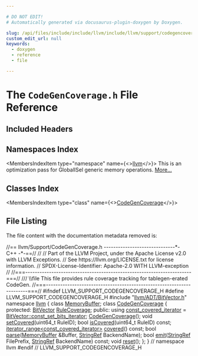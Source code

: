 ```yaml
---

# DO NOT EDIT!
# Automatically generated via docusaurus-plugin-doxygen by Doxygen.

slug: /api/files/include/include/llvm/include/llvm/support/codegencoverage-h
custom_edit_url: null
keywords:
  - doxygen
  - reference
  - file

---
```





# The `CodeGenCoverage.h` File Reference

<DoxygenPage pluginConfig={pluginConfig}>



## Included Headers

<IncludesList>
<IncludesListItem
  filePath="llvm/ADT/BitVector.h"
  permalink="/docs/api/files/include/include/llvm/include/llvm/adt/bitvector-h"
  isLocal="true" />
</IncludesList>

## Namespaces Index

<MembersIndex>

<MembersIndexItem
  type="namespace"
  name={<><a href="/docs/api/namespaces/llvm">llvm</a></>}>
This is an optimization pass for GlobalISel generic memory operations. <a href="/docs/api/namespaces/llvm/#details">More...</a>
</MembersIndexItem>

</MembersIndex>

## Classes Index

<MembersIndex>

<MembersIndexItem
  type="class"
  name={<><a href="/docs/api/classes/llvm/codegencoverage">CodeGenCoverage</a></>}>
</MembersIndexItem>

</MembersIndex>


## File Listing

The file content with the documentation metadata removed is:

<ProgramListing>

<Link id="l00001" /><CodeLine lineNumber="1"><Highlight kind="comment">//== llvm/Support/CodeGenCoverage.h ------------------------------&#42;- C++ -&#42;-==//</Highlight><Highlight kind="normal"></Highlight></CodeLine>
<Link id="l00002" /><CodeLine lineNumber="2"><Highlight kind="normal"></Highlight><Highlight kind="comment">//</Highlight><Highlight kind="normal"></Highlight></CodeLine>
<Link id="l00003" /><CodeLine lineNumber="3"><Highlight kind="normal"></Highlight><Highlight kind="comment">// Part of the LLVM Project, under the Apache License v2.0 with LLVM Exceptions.</Highlight><Highlight kind="normal"></Highlight></CodeLine>
<Link id="l00004" /><CodeLine lineNumber="4"><Highlight kind="normal"></Highlight><Highlight kind="comment">// See https://llvm.org/LICENSE.txt for license information.</Highlight><Highlight kind="normal"></Highlight></CodeLine>
<Link id="l00005" /><CodeLine lineNumber="5"><Highlight kind="normal"></Highlight><Highlight kind="comment">// SPDX-License-Identifier: Apache-2.0 WITH LLVM-exception</Highlight><Highlight kind="normal"></Highlight></CodeLine>
<Link id="l00006" /><CodeLine lineNumber="6"><Highlight kind="normal"></Highlight><Highlight kind="comment">//</Highlight><Highlight kind="normal"></Highlight></CodeLine>
<Link id="l00007" /><CodeLine lineNumber="7"><Highlight kind="normal"></Highlight><Highlight kind="comment">//===----------------------------------------------------------------------===//</Highlight><Highlight kind="comment"></Highlight></CodeLine>
<Link id="l00008" /><CodeLine lineNumber="8"><Highlight kind="comment">/// \\file This file provides rule coverage tracking for tablegen-erated CodeGen.</Highlight><Highlight kind="normal"></Highlight></CodeLine>
<Link id="l00009" /><CodeLine lineNumber="9"><Highlight kind="normal"></Highlight><Highlight kind="comment">//===----------------------------------------------------------------------===//</Highlight><Highlight kind="normal"></Highlight></CodeLine>
<Link id="l00010" /><CodeLine lineNumber="10"><Highlight kind="normal"></Highlight></CodeLine>
<Link id="l00011" /><CodeLine lineNumber="11"><Highlight kind="normal"></Highlight><Highlight kind="preprocessor">#ifndef LLVM&#95;SUPPORT&#95;CODEGENCOVERAGE&#95;H</Highlight><Highlight kind="normal"></Highlight></CodeLine>
<Link id="l00012" /><CodeLine lineNumber="12"><Highlight kind="normal"></Highlight><Highlight kind="preprocessor">#define LLVM&#95;SUPPORT&#95;CODEGENCOVERAGE&#95;H</Highlight><Highlight kind="normal"></Highlight></CodeLine>
<Link id="l00013" /><CodeLine lineNumber="13"><Highlight kind="normal"></Highlight></CodeLine>
<Link id="l00014" /><CodeLine lineNumber="14"><Highlight kind="normal"></Highlight><Highlight kind="preprocessor">#include &quot;<a href="/docs/api/files/include/include/llvm/include/llvm/adt/bitvector-h">llvm/ADT/BitVector.h</a>&quot;</Highlight><Highlight kind="normal"></Highlight></CodeLine>
<Link id="l00015" /><CodeLine lineNumber="15"><Highlight kind="normal"></Highlight></CodeLine>
<Link id="l00016" /><CodeLine lineNumber="16"><Highlight kind="normal"></Highlight><Highlight kind="keyword">namespace </Highlight><Highlight kind="normal"><a href="/docs/api/namespaces/llvm">llvm</a> &#123;</Highlight></CodeLine>
<Link id="l00017" /><CodeLine lineNumber="17"><Highlight kind="normal"></Highlight><Highlight kind="keyword">class </Highlight><Highlight kind="normal"><a href="/docs/api/classes/llvm/memorybuffer">MemoryBuffer</a>;</Highlight></CodeLine>
<Link id="l00018" /><CodeLine lineNumber="18"><Highlight kind="normal"></Highlight></CodeLine>
<Link id="l00019" /><CodeLine lineNumber="19" lineLink="/docs/api/classes/llvm/codegencoverage"><Highlight kind="normal"></Highlight><Highlight kind="keyword">class </Highlight><Highlight kind="normal"><a href="/docs/api/classes/llvm/codegencoverage/#a50ba1d371442303d1edf6410e2c45e0f">CodeGenCoverage</a> &#123;</Highlight></CodeLine>
<Link id="l00020" /><CodeLine lineNumber="20"><Highlight kind="normal"></Highlight><Highlight kind="keyword">protected</Highlight><Highlight kind="normal">:</Highlight></CodeLine>
<Link id="l00021" /><CodeLine lineNumber="21" lineLink="/docs/api/classes/llvm/codegencoverage/#a637b274c4cf0c87e675f76fd72d1a0b6"><Highlight kind="normal">  <a href="/docs/api/classes/llvm/bitvector">BitVector</a> <a href="/docs/api/classes/llvm/codegencoverage/#a637b274c4cf0c87e675f76fd72d1a0b6">RuleCoverage</a>;</Highlight></CodeLine>
<Link id="l00022" /><CodeLine lineNumber="22"><Highlight kind="normal"></Highlight></CodeLine>
<Link id="l00023" /><CodeLine lineNumber="23"><Highlight kind="normal"></Highlight><Highlight kind="keyword">public</Highlight><Highlight kind="normal">:</Highlight></CodeLine>
<Link id="l00024" /><CodeLine lineNumber="24" lineLink="/docs/api/classes/llvm/codegencoverage/#aa14773f2f3151373cc761d73a1f86793"><Highlight kind="normal">  </Highlight><Highlight kind="keyword">using </Highlight><Highlight kind="normal"><a href="/docs/api/classes/llvm/codegencoverage/#aa14773f2f3151373cc761d73a1f86793">const&#95;covered&#95;iterator</a> = <a href="/docs/api/classes/llvm/bitvector/#a99a6a1febf299d51eab9d14ce188afe5">BitVector::const&#95;set&#95;bits&#95;iterator</a>;</Highlight></CodeLine>
<Link id="l00025" /><CodeLine lineNumber="25"><Highlight kind="normal"></Highlight></CodeLine>
<Link id="l00026" /><CodeLine lineNumber="26" lineLink="/docs/api/classes/llvm/codegencoverage/#a50ba1d371442303d1edf6410e2c45e0f"><Highlight kind="normal">  <a href="/docs/api/classes/llvm/codegencoverage/#a50ba1d371442303d1edf6410e2c45e0f">CodeGenCoverage</a>();</Highlight></CodeLine>
<Link id="l00027" /><CodeLine lineNumber="27"><Highlight kind="normal"></Highlight></CodeLine>
<Link id="l00028" /><CodeLine lineNumber="28"><Highlight kind="normal">  </Highlight><Highlight kind="keywordtype">void</Highlight><Highlight kind="normal"> <a href="/docs/api/classes/llvm/codegencoverage/#a69ad0fba8847b22164139f79219185a0">setCovered</a>(uint64&#95;t RuleID);</Highlight></CodeLine>
<Link id="l00029" /><CodeLine lineNumber="29"><Highlight kind="normal">  </Highlight><Highlight kind="keywordtype">bool</Highlight><Highlight kind="normal"> <a href="/docs/api/classes/llvm/codegencoverage/#a43502e038eb7c66f349b8fe579360305">isCovered</a>(uint64&#95;t RuleID) </Highlight><Highlight kind="keyword">const</Highlight><Highlight kind="normal">;</Highlight></CodeLine>
<Link id="l00030" /><CodeLine lineNumber="30"><Highlight kind="normal">  <a href="/docs/api/classes/llvm/iterator-range">iterator&#95;range&lt;const&#95;covered&#95;iterator&gt;</a> <a href="/docs/api/classes/llvm/codegencoverage/#a889dc10635a4f2465e9cafdc38c6bbab">covered</a>() </Highlight><Highlight kind="keyword">const</Highlight><Highlight kind="normal">;</Highlight></CodeLine>
<Link id="l00031" /><CodeLine lineNumber="31"><Highlight kind="normal"></Highlight></CodeLine>
<Link id="l00032" /><CodeLine lineNumber="32"><Highlight kind="normal">  </Highlight><Highlight kind="keywordtype">bool</Highlight><Highlight kind="normal"> <a href="/docs/api/classes/llvm/codegencoverage/#af03b9404e0ae4bd9abacbd8cf9221240">parse</a>(<a href="/docs/api/classes/llvm/memorybuffer">MemoryBuffer</a> &amp;Buffer, <a href="/docs/api/classes/llvm/stringref">StringRef</a> BackendName);</Highlight></CodeLine>
<Link id="l00033" /><CodeLine lineNumber="33"><Highlight kind="normal">  </Highlight><Highlight kind="keywordtype">bool</Highlight><Highlight kind="normal"> <a href="/docs/api/classes/llvm/codegencoverage/#af3df1d6092ed500be1f2e3ca76d3e844">emit</a>(<a href="/docs/api/classes/llvm/stringref">StringRef</a> FilePrefix, <a href="/docs/api/classes/llvm/stringref">StringRef</a> BackendName) </Highlight><Highlight kind="keyword">const</Highlight><Highlight kind="normal">;</Highlight></CodeLine>
<Link id="l00034" /><CodeLine lineNumber="34"><Highlight kind="normal">  </Highlight><Highlight kind="keywordtype">void</Highlight><Highlight kind="normal"> <a href="/docs/api/classes/llvm/codegencoverage/#a87e5c0336bfb2cf7df1395d5d652b023">reset</a>();</Highlight></CodeLine>
<Link id="l00035" /><CodeLine lineNumber="35"><Highlight kind="normal">&#125;;</Highlight></CodeLine>
<Link id="l00036" /><CodeLine lineNumber="36"><Highlight kind="normal">&#125; </Highlight><Highlight kind="comment">// namespace llvm</Highlight><Highlight kind="normal"></Highlight></CodeLine>
<Link id="l00037" /><CodeLine lineNumber="37"><Highlight kind="normal"></Highlight></CodeLine>
<Link id="l00038" /><CodeLine lineNumber="38"><Highlight kind="normal"></Highlight><Highlight kind="preprocessor">#endif </Highlight><Highlight kind="comment">// LLVM&#95;SUPPORT&#95;CODEGENCOVERAGE&#95;H</Highlight><Highlight kind="normal"></Highlight></CodeLine>

</ProgramListing>


</DoxygenPage>
